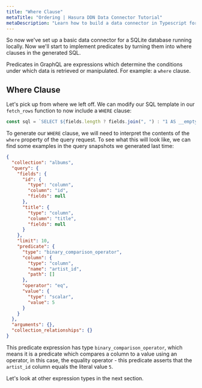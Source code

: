 ```yaml
---
title: "Where Clause"
metaTitle: "Ordering | Hasura DDN Data Connector Tutorial"
metaDescription: "Learn how to build a data connector in Typescript for Hasura DDN"
---
```


So now we've set up a basic data connector for a SQLite database running locally. Now we'll start to implement
predicates by turning them into where clauses in the generated SQL.

Predicates in GraphQL are expressions which determine the conditions under which data is retrieved or manipulated. For
example: a `where` clause.

## Where Clause

Let's pick up from where we left off. We can modify our SQL template in our `fetch_rows` function to now include a
`WHERE` clause:

```typescript
const sql = `SELECT ${fields.length ? fields.join(", ") : "1 AS __empty"} FROM ${request.collection} ${where_clause} ${limit_clause} ${offset_clause}`;
```

To generate our `WHERE` clause, we will need to interpret the contents of the `where` property of the query request. To
see what this will look like, we can find some examples in the query snapshots we generated last time:

```JSON
{
  "collection": "albums",
  "query": {
    "fields": {
      "id": {
        "type": "column",
        "column": "id",
        "fields": null
      },
      "title": {
        "type": "column",
        "column": "title",
        "fields": null
      }
    },
    "limit": 10,
    "predicate": {
      "type": "binary_comparison_operator",
      "column": {
        "type": "column",
        "name": "artist_id",
        "path": []
      },
      "operator": "eq",
      "value": {
        "type": "scalar",
        "value": 5
      }
    }
  },
  "arguments": {},
  "collection_relationships": {}
}
```

This predicate expression has type `binary_comparison_operator`, which means it is a predicate which compares a column
to a value using an operator, in this case, the equality operator - this predicate asserts that the `artist_id` column
equals the literal value `5`.

Let's look at other expression types in the next section.
